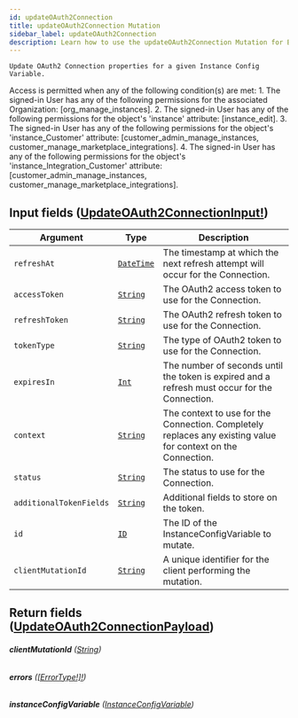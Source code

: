 ```yaml
---
id: updateOAuth2Connection
title: updateOAuth2Connection Mutation
sidebar_label: updateOAuth2Connection
description: Learn how to use the updateOAuth2Connection Mutation for Builder's API.
---
```


    Update OAuth2 Connection properties for a given Instance Config Variable.

Access is permitted when any of the following condition(s) are met: 1. The signed-in User has any of the following permissions for the associated Organization: [org_manage_instances]. 2. The signed-in User has any of the following permissions for the object's 'instance' attribute: [instance_edit]. 3. The signed-in User has any of the following permissions for the object's 'instance_Customer' attribute: [customer_admin_manage_instances, customer_manage_marketplace_integrations]. 4. The signed-in User has any of the following permissions for the object's 'instance_Integration_Customer' attribute: [customer_admin_manage_instances, customer_manage_marketplace_integrations].

## Input fields ([UpdateOAuth2ConnectionInput!](/self-managed/composer/builder/api/schema/input_object/UpdateOAuth2ConnectionInput.mdx))

| Argument                | Type                                         | Description                                                                                                  |
| ----------------------- | -------------------------------------------- | ------------------------------------------------------------------------------------------------------------ |
| `refreshAt`             | [`DateTime`](/self-managed/composer/builder/api/schema/scalar/DateTime.mdx) | The timestamp at which the next refresh attempt will occur for the Connection.                               |
| `accessToken`           | [`String`](/self-managed/composer/builder/api/schema/scalar/String.mdx)     | The OAuth2 access token to use for the Connection.                                                           |
| `refreshToken`          | [`String`](/self-managed/composer/builder/api/schema/scalar/String.mdx)     | The OAuth2 refresh token to use for the Connection.                                                          |
| `tokenType`             | [`String`](/self-managed/composer/builder/api/schema/scalar/String.mdx)     | The type of OAuth2 token to use for the Connection.                                                          |
| `expiresIn`             | [`Int`](/self-managed/composer/builder/api/schema/scalar/Int.mdx)           | The number of seconds until the token is expired and a refresh must occur for the Connection.                |
| `context`               | [`String`](/self-managed/composer/builder/api/schema/scalar/String.mdx)     | The context to use for the Connection. Completely replaces any existing value for context on the Connection. |
| `status`                | [`String`](/self-managed/composer/builder/api/schema/scalar/String.mdx)     | The status to use for the Connection.                                                                        |
| `additionalTokenFields` | [`String`](/self-managed/composer/builder/api/schema/scalar/String.mdx)     | Additional fields to store on the token.                                                                     |
| `id`                    | [`ID`](/self-managed/composer/builder/api/schema/scalar/ID.mdx)             | The ID of the InstanceConfigVariable to mutate.                                                              |
| `clientMutationId`      | [`String`](/self-managed/composer/builder/api/schema/scalar/String.mdx)     | A unique identifier for the client performing the mutation.                                                  |

## Return fields ([UpdateOAuth2ConnectionPayload](/self-managed/composer/builder/api/schema/object/UpdateOAuth2ConnectionPayload.mdx))

###### <b>clientMutationId</b> ([String](/self-managed/composer/builder/api/schema/scalar/String.mdx))

###### <b>errors</b> ([[ErrorType!]!](/self-managed/composer/builder/api/schema/object/ErrorType.mdx))

###### <b>instanceConfigVariable</b> ([InstanceConfigVariable](/self-managed/composer/builder/api/schema/object/InstanceConfigVariable.mdx))
